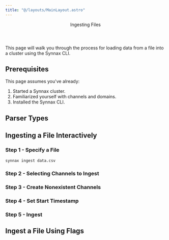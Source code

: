 ```yaml
---
title: "@/layouts/MainLayout.astro"
---
```



<Header>
    <Header.Title>Ingesting Files</Header.Title>
</Header>

This page will walk you through the process for loading data from a file into a cluster
using the Synnax CLI.

## Prerequisites

This page assumes you've already:

1. Started a Synnax cluster.
2. Familiarized yourself with channels and domains.
3. Installed the Synnax CLI.

## Parser Types

## Ingesting a File Interactively

### Step 1 - Specify a File

```cmd
synnax ingest data.csv
```

### Step 2 - Selecting Channels to Ingest

### Step 3 - Create Nonexistent Channels

### Step 4 - Set Start Timestamp

### Step 5 - Ingest

## Ingest a File Using Flags
